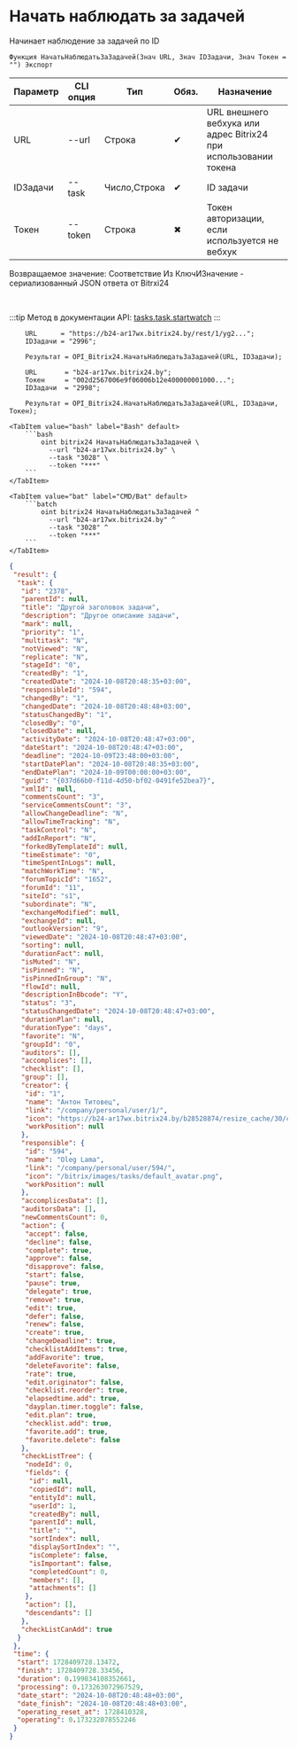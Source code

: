 ﻿---
sidebar_position: 14
---


# Начать наблюдать за задачей
 Начинает наблюдение за задачей по ID



`Функция НачатьНаблюдатьЗаЗадачей(Знач URL, Знач IDЗадачи, Знач Токен = "") Экспорт`

  | Параметр | CLI опция | Тип | Обяз. | Назначение |
  |-|-|-|-|-|
  | URL | --url | Строка | &#x2714; | URL внешнего вебхука или адрес Bitrix24 при использовании токена |
  | IDЗадачи | --task | Число,Строка | &#x2714; | ID задачи |
  | Токен | --token | Строка | &#x2716; | Токен авторизации, если используется не вебхук |

  
  Возвращаемое значение:   Соответствие Из КлючИЗначение - сериализованный JSON ответа от Bitrxi24

<br/>

:::tip
Метод в документации API: [tasks.task.startwatch](https://dev.1c-bitrix.ru/rest_help/tasks/task/tasks/tasks_task_startwatch.php)
:::
<br/>


```bsl title="Пример использования для 1С:Предприятие/OneScript"
    URL      = "https://b24-ar17wx.bitrix24.by/rest/1/yg2...";
    IDЗадачи = "2996";

    Результат = OPI_Bitrix24.НачатьНаблюдатьЗаЗадачей(URL, IDЗадачи);

    URL       = "b24-ar17wx.bitrix24.by";
    Токен     = "002d2567006e9f06006b12e400000001000...";
    IDЗадачи  = "2998";

    Результат = OPI_Bitrix24.НачатьНаблюдатьЗаЗадачей(URL, IDЗадачи, Токен);
```
    

 <Tabs>
  
    <TabItem value="bash" label="Bash" default>
        ```bash
            oint bitrix24 НачатьНаблюдатьЗаЗадачей \
              --url "b24-ar17wx.bitrix24.by" \
              --task "3028" \
              --token "***"
        ```
    </TabItem>
  
    <TabItem value="bat" label="CMD/Bat" default>
        ```batch
            oint bitrix24 НачатьНаблюдатьЗаЗадачей ^
              --url "b24-ar17wx.bitrix24.by" ^
              --task "3028" ^
              --token "***"
        ```
    </TabItem>
</Tabs>


```json title="Результат"
{
 "result": {
  "task": {
   "id": "2378",
   "parentId": null,
   "title": "Другой заголовок задачи",
   "description": "Другое описание задачи",
   "mark": null,
   "priority": "1",
   "multitask": "N",
   "notViewed": "N",
   "replicate": "N",
   "stageId": "0",
   "createdBy": "1",
   "createdDate": "2024-10-08T20:48:35+03:00",
   "responsibleId": "594",
   "changedBy": "1",
   "changedDate": "2024-10-08T20:48:48+03:00",
   "statusChangedBy": "1",
   "closedBy": "0",
   "closedDate": null,
   "activityDate": "2024-10-08T20:48:47+03:00",
   "dateStart": "2024-10-08T20:48:47+03:00",
   "deadline": "2024-10-09T23:48:00+03:00",
   "startDatePlan": "2024-10-08T20:48:35+03:00",
   "endDatePlan": "2024-10-09T00:00:00+03:00",
   "guid": "{037d66b0-f11d-4d50-bf02-0491fe52bea7}",
   "xmlId": null,
   "commentsCount": "3",
   "serviceCommentsCount": "3",
   "allowChangeDeadline": "N",
   "allowTimeTracking": "N",
   "taskControl": "N",
   "addInReport": "N",
   "forkedByTemplateId": null,
   "timeEstimate": "0",
   "timeSpentInLogs": null,
   "matchWorkTime": "N",
   "forumTopicId": "1652",
   "forumId": "11",
   "siteId": "s1",
   "subordinate": "N",
   "exchangeModified": null,
   "exchangeId": null,
   "outlookVersion": "9",
   "viewedDate": "2024-10-08T20:48:47+03:00",
   "sorting": null,
   "durationFact": null,
   "isMuted": "N",
   "isPinned": "N",
   "isPinnedInGroup": "N",
   "flowId": null,
   "descriptionInBbcode": "Y",
   "status": "3",
   "statusChangedDate": "2024-10-08T20:48:47+03:00",
   "durationPlan": null,
   "durationType": "days",
   "favorite": "N",
   "groupId": "0",
   "auditors": [],
   "accomplices": [],
   "checklist": [],
   "group": [],
   "creator": {
    "id": "1",
    "name": "Антон Титовец",
    "link": "/company/personal/user/1/",
    "icon": "https://b24-ar17wx.bitrix24.by/b28528874/resize_cache/30/c0120a8d7c10d63c83e32398d1ec4d9e/main/d7e/d7e99cf556e4ab676463dae2c00ddfbb/a7e0af6899300e3c684caeca5c334d81.jpg",
    "workPosition": null
   },
   "responsible": {
    "id": "594",
    "name": "Oleg Lama",
    "link": "/company/personal/user/594/",
    "icon": "/bitrix/images/tasks/default_avatar.png",
    "workPosition": null
   },
   "accomplicesData": [],
   "auditorsData": [],
   "newCommentsCount": 0,
   "action": {
    "accept": false,
    "decline": false,
    "complete": true,
    "approve": false,
    "disapprove": false,
    "start": false,
    "pause": true,
    "delegate": true,
    "remove": true,
    "edit": true,
    "defer": false,
    "renew": false,
    "create": true,
    "changeDeadline": true,
    "checklistAddItems": true,
    "addFavorite": true,
    "deleteFavorite": false,
    "rate": true,
    "edit.originator": false,
    "checklist.reorder": true,
    "elapsedtime.add": true,
    "dayplan.timer.toggle": false,
    "edit.plan": true,
    "checklist.add": true,
    "favorite.add": true,
    "favorite.delete": false
   },
   "checkListTree": {
    "nodeId": 0,
    "fields": {
     "id": null,
     "copiedId": null,
     "entityId": null,
     "userId": 1,
     "createdBy": null,
     "parentId": null,
     "title": "",
     "sortIndex": null,
     "displaySortIndex": "",
     "isComplete": false,
     "isImportant": false,
     "completedCount": 0,
     "members": [],
     "attachments": []
    },
    "action": [],
    "descendants": []
   },
   "checkListCanAdd": true
  }
 },
 "time": {
  "start": 1728409728.13472,
  "finish": 1728409728.33456,
  "duration": 0.199834108352661,
  "processing": 0.173263072967529,
  "date_start": "2024-10-08T20:48:48+03:00",
  "date_finish": "2024-10-08T20:48:48+03:00",
  "operating_reset_at": 1728410328,
  "operating": 0.173232078552246
 }
}
```
